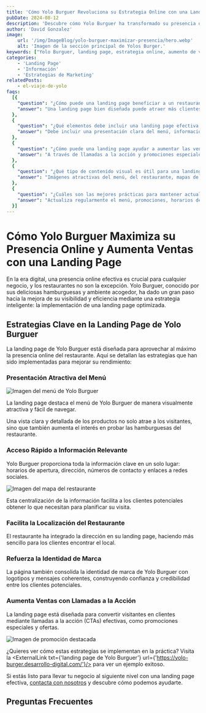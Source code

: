 ```yaml
---
title: 'Cómo Yolo Burguer Revoluciona su Estrategia Online con una Landing Page Innovadora'
pubDate: 2024-08-12
description: 'Descubre cómo Yolo Burguer ha transformado su presencia online y aumentado sus ventas mediante una landing page cuidadosamente diseñada. Explora las estrategias que el restaurante está utilizando para presentar su menú, facilitar la localización y reforzar su identidad de marca. Aprende cómo una landing page optimizada puede ser un cambio de juego para cualquier negocio.'
author: 'David Gonzalez'
image:
    url: '/img/ImageBlog/yolo-burguer-maximizar-presencia/hero.webp'
    alt: 'Imagen de la sección principal de Yolos Burger.'
keywords: ["Yolo Burguer, landing page, estrategia online, aumento de ventas, menú del restaurante, optimización web, presencia digital, identidad de marca, marketing para restaurantes, página de aterrizaje efectiva"]
categories:
    - 'Landing Page'
    - 'Información'
    - 'Estrategias de Marketing'
relatedPosts: 
    - el-viaje-de-yolo
faqs:
  [{
    "question": "¿Cómo puede una landing page beneficiar a un restaurante?",
    "answer": "Una landing page bien diseñada puede atraer más clientes al proporcionar una vista clara del menú, información relevante y facilitar la localización del restaurante."
  },
  {
    "question": "¿Qué elementos debe incluir una landing page efectiva para un restaurante?",
    "answer": "Debe incluir una presentación clara del menú, información de contacto, un mapa para la localización, y elementos que refuercen la identidad de marca."
  },
  {
    "question": "¿Cómo puede una landing page ayudar a aumentar las ventas?",
    "answer": "A través de llamadas a la acción y promociones especiales que incentivan a los visitantes a realizar una compra o visitar el restaurante."
  },
  {
    "question": "¿Qué tipo de contenido visual es útil para una landing page de restaurante?",
    "answer": "Imágenes atractivas del menú, del restaurante, mapas de localización, y promociones pueden hacer que la página sea más efectiva."
  },
  {
    "question": "¿Cuáles son las mejores prácticas para mantener actualizada una landing page?",
    "answer": "Actualiza regularmente el menú, promociones, horarios de apertura, y asegúrate de que toda la información de contacto sea precisa."
  }]
---
```


# Cómo Yolo Burguer Maximiza su Presencia Online y Aumenta Ventas con una Landing Page

En la era digital, una presencia online efectiva es crucial para cualquier negocio, y los restaurantes no son la excepción. Yolo Burguer, conocido por sus deliciosas hamburguesas y ambiente acogedor, ha dado un gran paso hacia la mejora de su visibilidad y eficiencia mediante una estrategia inteligente: la implementación de una landing page optimizada.

## Estrategias Clave en la Landing Page de Yolo Burguer

La landing page de Yolo Burguer está diseñada para aprovechar al máximo la presencia online del restaurante. Aquí se detallan las estrategias que han sido implementadas para mejorar su rendimiento:



### Presentación Atractiva del Menú

![Imagen del menú de Yolo Burguer](/img/ImageBlog/yolo-burguer-maximizar-presencia/menu.webp)

La landing page destaca el menú de Yolo Burguer de manera visualmente atractiva y fácil de navegar.

Una vista clara y detallada de los productos no solo atrae a los visitantes, sino que también aumenta el interés en probar las hamburguesas del restaurante.

### Acceso Rápido a Información Relevante

Yolo Burguer proporciona toda la información clave en un solo lugar: horarios de apertura, dirección, números de contacto y enlaces a redes sociales. 

![Imagen del mapa del restaurante](../../../public/img/ImageBlog/yolo-burguer-maximizar-presencia/yolo-local.webp)

Esta centralización de la información facilita a los clientes potenciales obtener lo que necesitan para planificar su visita.

### Facilita la Localización del Restaurante

El restaurante ha integrado la dirección en su landing page, haciendo más sencillo para los clientes encontrar el local. 

### Refuerza la Identidad de Marca

La página también consolida la identidad de marca de Yolo Burguer con logotipos y mensajes coherentes, construyendo confianza y credibilidad entre los clientes potenciales. 

### Aumenta Ventas con Llamadas a la Acción

La landing page está diseñada para convertir visitantes en clientes mediante llamadas a la acción (CTAs) efectivas, como promociones especiales y ofertas. 

![Imagen de promoción destacada](../../../public/img/ImageBlog/yolo-burguer-maximizar-presencia/CTA.webp)

¿Quieres ver cómo estas estrategias se implementan en la práctica? Visita la <ExternalLink   txt={'landing page de Yolo Burguer'} url={'https://yolo-burger.desarrollo-digital.com/'}/> para ver un ejemplo exitoso.

Si estás listo para llevar tu negocio al siguiente nivel con una landing page efectiva, [contacta con nosotros](https://desarrollo-digital.com/servicios/landingpage/) y descubre cómo podemos ayudarte.

## Preguntas Frecuentes

<FAQs faqs={frontmatter.faqs} />
